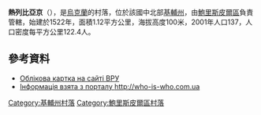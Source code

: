 {{coord|50|12|14|N|30|50|42|E|scale:30000|display=title}}

'''熱列比亞京'''（{{lang-uk|Жереб'ятин}}），是[[烏克蘭|烏克蘭]]的村落，位於該國中北部[[基輔州|基輔州]]，由[[鮑里斯皮爾區|鮑里斯皮爾區]]負責管轄，始建於1522年，面積1.12平方公里，海拔高度100米，2001年人口137，人口密度每平方公里122.4人。

==參考資料==
* [http://w1.c1.rada.gov.ua/pls/z7503/A005?rdat1=22.02.2016&rf7571=15198 Облікова картка на сайті ВРУ] {{Wayback|url=http://w1.c1.rada.gov.ua/pls/z7503/A005?rdat1=22.02.2016&rf7571=15198 |date=20160307054618 }}
* [https://web.archive.org/web/20100607060530/http://who-is-who.com.ua/bookmaket/miskiev2006/5/144.html Інформація взята з порталу http://who-is-who.com.ua]

{{DEFAULTSORT:Жовтневе}}
[[Category:基輔州村落|Category:基輔州村落]]
[[Category:鮑里斯皮爾區村落|Category:鮑里斯皮爾區村落]]


{{Kiev-geo-stub}}